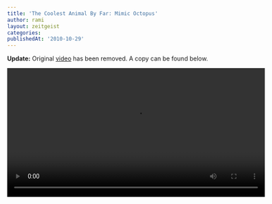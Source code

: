 ```yaml
---
title: 'The Coolest Animal By Far: Mimic Octopus'
author: rami
layout: zeitgeist
categories:
publishedAt: '2010-10-29'
---
```


__Update:__ Original [video](http://www.youtube.com/watch?v=ygh1-ul6E94?wmode=transparent) has been removed. A copy can be found below.


<video controls width="600">
    <source src="/assets/videos/content/zeitgeist/the-coolest-animal-by-far-mimic-octopus.mp4"
            type="video/mp4"/>
    Sorry, your browser doesn't support embedded videos.
</video>

